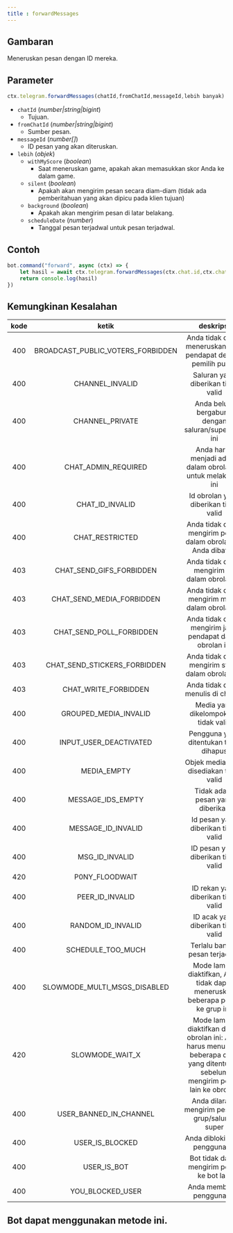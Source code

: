 ```yaml
---
title : forwardMessages
---
```

## Gambaran
Meneruskan pesan dengan ID mereka.
## Parameter
```ts
ctx.telegram.forwardMessages(chatId,fromChatId,messageId,lebih banyak)
```
- `chatId` (_number|string|bigint_)
    - Tujuan.
- `fromChatId` (_number|string|bigint_)
    - Sumber pesan.
- `messageId` (_number[]_)
    - ID pesan yang akan diteruskan.
- `lebih` (_objek_)
    - `withMyScore` (_boolean_)
        - Saat meneruskan game, apakah akan memasukkan skor Anda ke dalam game.
    - `silent` (_boolean_)
        - Apakah akan mengirim pesan secara diam-diam (tidak ada pemberitahuan yang akan dipicu pada klien tujuan)
    - `background` (_boolean_)
        - Apakah akan mengirim pesan di latar belakang.
    - `scheduleDate` (_number_)
        - Tanggal pesan terjadwal untuk pesan terjadwal.
## Contoh
```ts highlight=2
bot.command("forward", async (ctx) => {
    let hasil = await ctx.telegram.forwardMessages(ctx.chat.id,ctx.chat.id,[ctx.id])
    return console.log(hasil)
})
```
## Kemungkinan Kesalahan
| kode | ketik | deskripsi |
| :---: | :---: | :------:|
|400|BROADCAST_PUBLIC_VOTERS_FORBIDDEN|Anda tidak dapat meneruskan jajak pendapat dengan pemilih publik|
|400|CHANNEL_INVALID|Saluran yang diberikan tidak valid|
|400|CHANNEL_PRIVATE|Anda belum bergabung dengan saluran/supergrup ini|
|400|CHAT_ADMIN_REQUIRED|Anda harus menjadi admin dalam obrolan ini untuk melakukan ini|
|400|CHAT_ID_INVALID|Id obrolan yang diberikan tidak valid|
|400|CHAT_RESTRICTED|Anda tidak dapat mengirim pesan dalam obrolan ini, Anda dibatasi|
|403|CHAT_SEND_GIFS_FORBIDDEN|Anda tidak dapat mengirim gif dalam obrolan ini|
|403|CHAT_SEND_MEDIA_FORBIDDEN|Anda tidak dapat mengirim media dalam obrolan ini|
|403|CHAT_SEND_POLL_FORBIDDEN|Anda tidak dapat mengirim jajak pendapat dalam obrolan ini|
|403|CHAT_SEND_STICKERS_FORBIDDEN|Anda tidak dapat mengirim stiker dalam obrolan ini.|
|403|CHAT_WRITE_FORBIDDEN|Anda tidak dapat menulis di chat ini|
|400|GROUPED_MEDIA_INVALID|Media yang dikelompokkan tidak valid|
|400|INPUT_USER_DEACTIVATED|Pengguna yang ditentukan telah dihapus|
|400|MEDIA_EMPTY|Objek media yang disediakan tidak valid|
|400|MESSAGE_IDS_EMPTY|Tidak ada id pesan yang diberikan|
|400|MESSAGE_ID_INVALID|Id pesan yang diberikan tidak valid|
|400|MSG_ID_INVALID|ID pesan yang diberikan tidak valid|
|420|P0NY_FLOODWAIT||
|400|PEER_ID_INVALID|ID rekan yang diberikan tidak valid|
|400|RANDOM_ID_INVALID|ID acak yang diberikan tidak valid|
|400|SCHEDULE_TOO_MUCH|Terlalu banyak pesan terjadwal|
|400|SLOWMODE_MULTI_MSGS_DISABLED|Mode lambat diaktifkan, Anda tidak dapat meneruskan beberapa pesan ke grup ini.|
|420|SLOWMODE_WAIT_X|Mode lambat diaktifkan dalam obrolan ini: Anda harus menunggu beberapa detik yang ditentukan sebelum mengirim pesan lain ke obrolan.|
|400|USER_BANNED_IN_CHANNEL|Anda dilarang mengirim pesan di grup/saluran super|
|400|USER_IS_BLOCKED|Anda diblokir oleh pengguna ini|
|400|USER_IS_BOT|Bot tidak dapat mengirim pesan ke bot lain|
|400|YOU_BLOCKED_USER|Anda memblokir pengguna ini|
 
## Bot dapat menggunakan metode ini.
